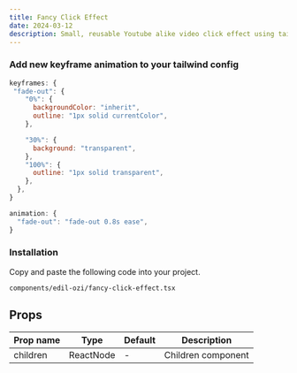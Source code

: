 ```yaml
---
title: Fancy Click Effect
date: 2024-03-12
description: Small, reusable Youtube alike video click effect using tailwind. 
---
```


<ComponentPreview name="fancy-click-effect-demo" />

<Steps>

### Add new keyframe animation to your tailwind config

```js
keyframes: {
 "fade-out": {
    "0%": {
      backgroundColor: "inherit",
      outline: "1px solid currentColor",
    },

    "30%": {
      background: "transparent",
    },
    "100%": {
      outline: "1px solid transparent",
    },
  },
}

animation: {
  "fade-out": "fade-out 0.8s ease",
}
```


### Installation

Copy and paste the following code into your project.

```text
components/edil-ozi/fancy-click-effect.tsx
```

<ComponentSource name="fancy-click-effect" />

</Steps>

## Props

| Prop name | Type      | Default | Description                |
| --------- | ------    | ------- | -------------------------- |
| children  | ReactNode | -       | Children component         |

